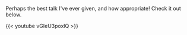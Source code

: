 

Perhaps the best talk I've ever given, and how appropriate! Check it out below.

{{< youtube vGIeU3poxlQ >}} 
